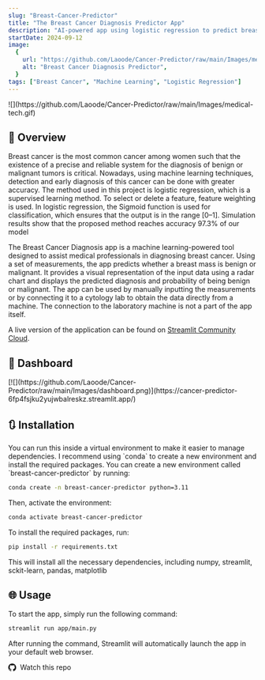 ```yaml
---
slug: "Breast-Cancer-Predictor"
title: "The Breast Cancer Diagnosis Predictor App"
description: "AI-powered app using logistic regression to predict breast cancer diagnosis from tumor measurements with high accuracy 97.3%."
startDate: 2024-09-12
image:
  {
    url: "https://github.com/Laoode/Cancer-Predictor/raw/main/Images/medical-tech.gif",
    alt: "Breast Cancer Diagnosis Predictor",
  }
tags: ["Breast Cancer", "Machine Learning", "Logistic Regression"]
---
```

<div style="max-width: 100%;">
  ![](https://github.com/Laoode/Cancer-Predictor/raw/main/Images/medical-tech.gif)
</div>

<h2 align="left">🔽 Overview</h2>

<p>Breast cancer is the most common cancer among women such that the existence of a precise and reliable system for the diagnosis of benign or malignant tumors is critical. Nowadays, using machine learning techniques, detection and early diagnosis of this cancer can be done with greater accuracy. The method used in this project is logistic regression, which is a supervised learning method. To select or delete a feature, feature weighting is used. In logistic regression, the Sigmoid function is used for classification, which ensures that the output is in the range [0–1]. Simulation results show that the proposed method reaches accuracy 97.3% of our model</p>

<p>The Breast Cancer Diagnosis app is a machine learning-powered tool designed to assist medical professionals in diagnosing breast cancer. Using a set of measurements, the app predicts whether a breast mass is benign or malignant. It provides a visual representation of the input data using a radar chart and displays the predicted diagnosis and probability of being benign or malignant. The app can be used by manually inputting the measurements or by connecting it to a cytology lab to obtain the data directly from a machine. The connection to the laboratory machine is not a part of the app itself.</p>

A live version of the application can be found on [Streamlit Community Cloud](https://cancer-predictor-6fp4fsjku2yujwbalreskz.streamlit.app/).

<h2 align="left">📶 Dashboard</h2>

<div style="max-width: 100%;">
  [![](https://github.com/Laoode/Cancer-Predictor/raw/main/Images/dashboard.png)](https://cancer-predictor-6fp4fsjku2yujwbalreskz.streamlit.app/)
</div>

<h2 align="left">🔃 Installation</h2> 

<p>You can run this inside a virtual environment to make it easier to manage dependencies. I recommend using `conda` to create a new environment and install the required packages. You can create a new environment called `breast-cancer-predictor` by running:</p>

```bash
conda create -n breast-cancer-predictor python=3.11
```

<p>Then, activate the environment:</p>

```bash
conda activate breast-cancer-predictor
```

To install the required packages, run:

```bash
pip install -r requirements.txt
```

<p>This will install all the necessary dependencies, including numpy, streamlit, sckit-learn, pandas, matplotlib</p>

<h2 align="left">🌐 Usage</h2> 

To start the app, simply run the following command:

```bash
streamlit run app/main.py
```

<p>After running the command, Streamlit will automatically launch the app in your default web browser.</p>

<a href="https://github.com/Laoode/Cancer-Predictor" target="_blank" style="display: inline-flex; align-items: center; text-decoration: none;">
  <svg xmlns="http://www.w3.org/2000/svg" width="16" height="16" fill="currentColor" class="bi bi-github" viewBox="0 0 16 16" style="margin-right: 8px;">
    <path d="M8 0C3.58 0 0 3.58 0 8c0 3.54 2.29 6.53 5.47 7.59.4.07.55-.17.55-.38 0-.19-.01-.82-.01-1.49-2.01.37-2.53-.49-2.69-.94-.09-.23-.48-.94-.82-1.13-.28-.15-.68-.52-.01-.53.63-.01 1.08.58 1.23.82.72 1.21 1.87.87 2.33.66.07-.52.28-.87.51-1.07-1.78-.2-3.64-.89-3.64-3.95 0-.87.31-1.59.82-2.15-.08-.2-.36-1.02.08-2.12 0 0 .67-.21 2.2.82.64-.18 1.32-.27 2-.27s1.36.09 2 .27c1.53-1.04 2.2-.82 2.2-.82.44 1.1.16 1.92.08 2.12.51.56.82 1.27.82 2.15 0 3.07-1.87 3.75-3.65 3.95.29.25.54.73.54 1.48 0 1.07-.01 1.93-.01 2.2 0 .21.15.46.55.38A8.01 8.01 0 0 0 16 8c0-4.42-3.58-8-8-8"/>
  </svg>
  Watch this repo
</a>
